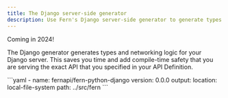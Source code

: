 ```yaml
---
title: The Django server-side generator
description: Use Fern's Django server-side generator to generate types and networking logic for your back end. 
---
```


<Callout intent="tip">
Coming in 2024!
</Callout>

<br />

The Django generator generates types and networking logic for your Django server. This saves you time and add compile-time safety that you are serving the exact API that you specified in your API Definition.

<CodeBlock title="generators.yml">
```yaml
- name: fernapi/fern-python-django
  version: 0.0.0
  output:
    location: local-file-system
    path: ../src/fern
```
</CodeBlock>
